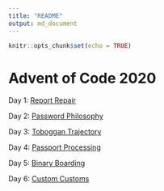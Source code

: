 ```yaml
---
title: "README"
output: md_document
---
```


```r
knitr::opts_chunk$set(echo = TRUE)
```

# Advent of Code 2020

Day 1: [Report Repair](solutions/1/day1.md)

Day 2: [Password Philosophy](solutions/2/day2.md)

Day 3: [Toboggan Trajectory](solutions/3/day3.md)

Day 4: [Passport Processing](solutions/4/day4.md)

Day 5: [Binary Boarding](solutions/5/day5.md)

Day 6: [Custom Customs](solutions/6/day6.md)